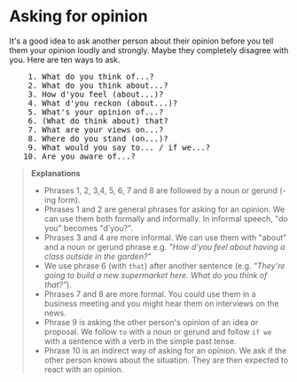 # Asking for opinion

It's a good idea to ask another person about their opinion before you tell them your opinion loudly and strongly. Maybe they completely disagree with you. Here are ten ways to ask.

<pre className="text-xl font-semibold font-sans leading-3">
    1. What do you think of...?
    2. What do you think about...?
    3. How d'you feel (about...)?
    4. What d'you reckon (about...)?
    5. What's your opinion of...?
    6. (What do think about) that?
    7. What are your views on...?
    8. Where do you stand (on...)?
    9. What would you say to... / if we...?
   10. Are you aware of...?
</pre>

> __Explanations__
> - Phrases 1, 2, 3,4, 5, 6, 7 and 8 are followed by a noun or gerund (-ing form).
> - Phrases 1 and 2 are general phrases for asking for an opinion. We can use them both formally and informally. In informal speech, "do you" becomes "d'you?".
> - Phrases 3 and 4 are more informal. We can use them with "about" and a noun or gerund phrase e.g. _"How d'you feel about having a class outside in the garden?"_
> - We use phrase 6 (with `that`) after another sentence (e.g. _"They're going to build a new supermarket here. What do you think of that?"_).
> - Phrases 7 and 8 are more formal. You could use them in a business meeting and you might hear them on interviews on the news.
> - Phrase 9 is asking the other person's opinion of an idea or proposal. We follow `to` with a noun or gerund and follow `if we` with a sentence with a verb in the simple past tense.
> - Phrase 10 is an indirect way of asking for an opinion. We ask if the other person knows about the situation. They are then expected to react with an opinion.
